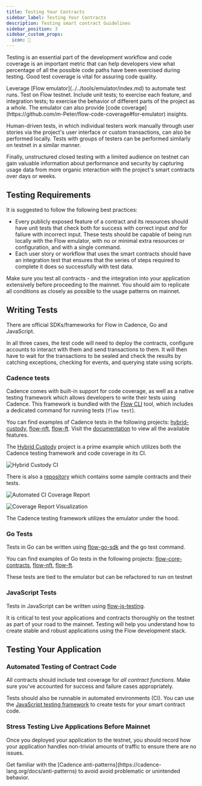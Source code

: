 ```yaml
---
title: Testing Your Contracts 
sidebar_label: Testing Your Contracts 
description: Testing smart contract Guidelines
sidebar_position: 3
sidebar_custom_props:
  icon: 📝 
---
```


Testing is an essential part of the development workflow and code coverage is an important metric that can help developers view what percentage of all the possible code paths have been exercised during testing.
Good test coverage is vital for assuring code quality.

<Callout type="success">
Leverage [Flow emulator](../../tools/emulator/index.md) to automate test runs. Test on Flow testnet. Include unit tests; to exercise each feature, and integration tests; to exercise the behavior of different parts of the project as a whole.
The emulator can also provide [code coverage](https://github.com/m-Peter/flow-code-coverage#for-emulator) insights.
</Callout>

Human-driven tests, in which individual testers work manually through user stories via the project's user interface or custom transactions, can also be performed locally. Tests with groups of testers can be performed similarly on testnet in a similar manner.

Finally, unstructured closed testing with a limited audience on testnet can gain valuable information about performance and security by capturing usage data from more organic interaction with the project's smart contracts over days or weeks.

## Testing Requirements

It is suggested to follow the following best practices:

- Every publicly exposed feature of a contract and its resources should have unit tests that check both for success with correct input _and_ for failure with incorrect input.
  These tests should be capable of being run locally with the Flow emulator, with no or minimal extra resources or configuration, and with a single command.
- Each user story or workflow that uses the smart contracts should have an integration test that ensures that the series of steps required to complete it does so successfully with test data.

Make sure you test all contracts - and the integration into your application extensively before proceeding to the mainnet.
You should aim to replicate all conditions as closely as possible to the usage patterns on mainnet.

## Writing Tests

There are official SDKs/frameworks for Flow in Cadence, Go and JavaScript.

In all three cases, the test code will need to deploy the contracts, configure accounts to interact with them and send transactions to them. It will then have to wait for the transactions to be sealed and check the results by catching exceptions, checking for events, and querying state using scripts.

### Cadence tests

Cadence comes with built-in support for code coverage, as well as a native testing framework which allows developers to write their tests using Cadence.
This framework is bundled with the [Flow CLI](../../tools/flow-cli/index.md) tool, which includes a dedicated command for running tests (`flow test`).

You can find examples of Cadence tests in the following projects: [hybrid-custody](https://github.com/onflow/hybrid-custody/tree/main/test), [flow-nft](https://github.com/onflow/flow-nft/tree/master/tests), [flow-ft](https://github.com/onflow/flow-ft/tree/master/tests).
Visit the [documentation](https://cadence-lang.org/docs/testing-framework) to view all the available features.

The [Hybrid Custody](https://github.com/onflow/hybrid-custody#readme) project is a prime example which utilizes both the Cadence testing framework and code coverage in its CI.

![Hybrid Custody CI](hybrid-custody-ci.png)

There is also a [repository](https://github.com/m-Peter/flow-code-coverage#readme) which contains some sample contracts and their tests.

![Automated CI Coverage Report](codecov-in-pr.png)

![Coverage Report Visualization](codecov-insights.png)

<Callout type="info">
The Cadence testing framework utilizes the emulator under the hood.
</Callout>

### Go Tests

Tests in Go can be written using [flow-go-sdk](https://github.com/onflow/flow-go-sdk) and the go test command.

You can find examples of Go tests in the following projects: [flow-core-contracts](https://github.com/onflow/flow-core-contracts/tree/master/lib/go/test), [flow-nft](https://github.com/onflow/flow-nft/tree/master/lib/go/test), [flow-ft](https://github.com/onflow/flow-ft/tree/master/lib/go/test).

<Callout type="info">
These tests are tied to the emulator but can be refactored to run on testnet
</Callout>

### JavaScript Tests

Tests in JavaScript can be written using [flow-js-testing](https://github.com/onflow/flow-js-testing).

It is critical to test your applications and contracts thoroughly on the testnet as part of your road to the mainnet. Testing will help you understand how to create stable and robust applications using the Flow development stack.

## Testing Your Application

### Automated Testing of Contract Code

All contracts should include test coverage for _all contract functions_. Make sure you've accounted for success and failure cases appropriately.

Tests should also be runnable in automated environments (CI). You can use the [JavaScript testing framework](https://github.com/onflow/flow-js-testing) to create tests for your smart contract code.

### Stress Testing Live Applications Before Mainnet

Once you deployed your application to the testnet, you should record how your application handles non-trivial amounts of traffic to ensure there are no issues.

<Callout type="success">
Get familiar with the [Cadence anti-patterns](https://cadence-lang.org/docs/anti-patterns) to avoid avoid problematic or unintended behavior.
</Callout>